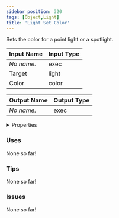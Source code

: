 ```yaml
---
sidebar_position: 320
tags: [Object,Light]
title: 'Light Set Color'
---
```


Sets the color for a point light or a spotlight.




<EsbSvg />

| Input Name | Input Type |
|-----------|-----------|
| *No name.* | exec |
| Target | light |
| Color | color |

| Output Name | Output Type |
|-----------|-----------|
| *No name.* | exec |


<details>
  <summary>Properties</summary>
  <div>
    <div>
    <table>
      <thead>
        <tr>
          <th>Is beta required?</th>
          <th>❌</th>
        </tr>
        <tr>
          <th>Is this chip a trolling risk?</th>
          <th>❌</th>
        </tr>
        <tr>
          <th>Is this chip a role assignment risk?</th>
          <th>❌</th>
        </tr>
        <tr>
          <th>Chip UUID</th>
          <th>b2698906-68bd-4ea3-be98-35a23615b522</th>
        </tr>
      </thead>
    </table>
    </div>
  </div>
</details>

### Uses

None so far!

### Tips

None so far!

### Issues

None so far!